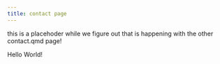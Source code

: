 ```yaml
---
title: contact page
---
```


this is a placehoder while we figure out that is happening with the other contact.qmd page!

Hello World!

